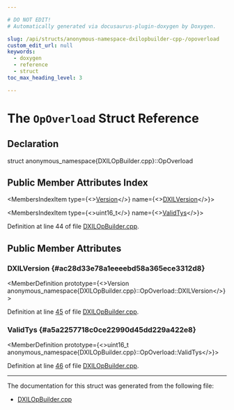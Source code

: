 ```yaml
---

# DO NOT EDIT!
# Automatically generated via docusaurus-plugin-doxygen by Doxygen.

slug: /api/structs/anonymous-namespace-dxilopbuilder-cpp-/opoverload
custom_edit_url: null
keywords:
  - doxygen
  - reference
  - struct
toc_max_heading_level: 3

---
```





# The `OpOverload` Struct Reference

<DoxygenPage pluginConfig={pluginConfig}>



## Declaration

<CodeBlock>struct anonymous_namespace{DXILOpBuilder.cpp}::OpOverload</CodeBlock>

## Public Member Attributes Index

<MembersIndex>

<MembersIndexItem
  type={<><a href="/docs/api/structs/anonymous-namespace-dxilopbuilder-cpp-/version">Version</a></>}
  name={<><a href="#ac28d33e78a1eeeebd58a365ece3312d8">DXILVersion</a></>}>
</MembersIndexItem>

<MembersIndexItem
  type={<>uint16&#95;t</>}
  name={<><a href="#a5a2257718c0ce22990d45dd229a422e8">ValidTys</a></>}>
</MembersIndexItem>

</MembersIndex>


Definition at line 44 of file <a href="/docs/api/files/lib/lib/target/lib/target/directx/dxilopbuilder-cpp">DXILOpBuilder.cpp</a>.

<SectionDefinition>

## Public Member Attributes

### DXILVersion {#ac28d33e78a1eeeebd58a365ece3312d8}

<MemberDefinition
  prototype={<>Version anonymous&#95;namespace&#123;DXILOpBuilder.cpp&#125;::OpOverload::DXILVersion</>}>

Definition at line <a href="/docs/api/files/lib/lib/target/lib/target/directx/dxilopbuilder-cpp/#l00045">45</a> of file <a href="/docs/api/files/lib/lib/target/lib/target/directx/dxilopbuilder-cpp">DXILOpBuilder.cpp</a>.
</MemberDefinition>

### ValidTys {#a5a2257718c0ce22990d45dd229a422e8}

<MemberDefinition
  prototype={<>uint16&#95;t anonymous&#95;namespace&#123;DXILOpBuilder.cpp&#125;::OpOverload::ValidTys</>}>

Definition at line <a href="/docs/api/files/lib/lib/target/lib/target/directx/dxilopbuilder-cpp/#l00046">46</a> of file <a href="/docs/api/files/lib/lib/target/lib/target/directx/dxilopbuilder-cpp">DXILOpBuilder.cpp</a>.
</MemberDefinition>

</SectionDefinition>

<hr/>

The documentation for this struct was generated from the following file:

<ul>
<li><a href="/docs/api/files/lib/lib/target/lib/target/directx/dxilopbuilder-cpp">DXILOpBuilder.cpp</a></li>
</ul>

</DoxygenPage>
